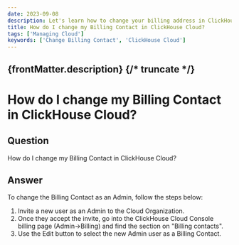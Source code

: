 ```yaml
---
date: 2023-09-08
description: Let's learn how to change your billing address in ClickHouse Cloud.
title: How do I change my Billing Contact in ClickHouse Cloud?
tags: ['Managing Cloud']
keywords: ['Change Billing Contact', 'ClickHouse Cloud']
---
```


{frontMatter.description}
{/* truncate */}
---

# How do I change my Billing Contact in ClickHouse Cloud?

## Question

How do I change my Billing Contact in ClickHouse Cloud?

## Answer

To change the Billing Contact as an Admin, follow the steps below:

1. Invite a new user as an Admin to the Cloud Organization.
2. Once they accept the invite, go into the ClickHouse Cloud Console billing page (Admin->Billing) and find the section on "Billing contacts".
3. Use the Edit button to select the new Admin user as a Billing Contact.